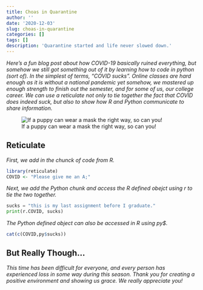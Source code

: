 ```yaml
---
title: Choas in Quarantine
author: ''
date: '2020-12-03'
slug: choas-in-quarantine
categories: []
tags: []
description: 'Quarantine started and life never slowed down.'
---
```


*Here's a fun blog post about how COVID-19 basically ruined everything, but somehow we still got something out of it by learning how to code in python (sort of). In the simplest of terms, "COVID sucks". Online classes are hard enough as it is without a national pandemic yet somehow, we mastered up enough strength to finish out the semester, and for some of us, our college career. We can use a reticulate not only to tie together the fact that COVID does indeed suck, but also to show how R and Python communicate to share information.*

![If a puppy can wear a mask the right way, so can you!](/post/2020-12-03-choas-in-quarantine_files/IMG_6169.jpg)

## Reticulate

*First, we add in the chunck of code from R.*

```R
library(reticulate)
COVID <- "Please give me an A;"
```

*Next, we add the Python chunk and access the R defined obejct using r to tie the two together.*

```python
sucks = "this is my last assignment before I graduate."
print(r.COVID, sucks)
```

*The Python defined object can also be accessed in R using py$.*

```R
cat(c(COVID,py$sucks))
```

## But Really Though...

*This time has been difficult for everyone, and every person has experienced loss in some way during this season. Thank you for creating a positive environment and showing us grace. We really appreciate you!*

